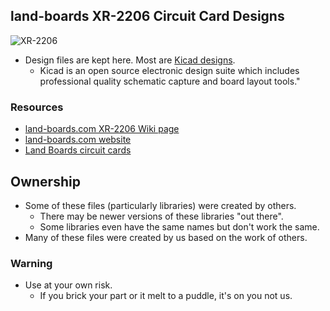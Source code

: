 == land-boards XR-2206 Circuit Card Designs ==

<img src="http://land-boards.com/blwiki/images/a/a2/Xr2206x3-front.png" alt="XR-2206"></img>

* Design files are kept here. Most are [http://www.kicad-pcb.org/display/KICAD/KiCad+EDA+Software+Suite/ Kicad designs].
** Kicad is an open source electronic design suite which includes professional quality schematic capture and board layout tools."

=== Resources ===

* [http://land-boards.com/blwiki/index.php?title=Main_Page#XR-2206 land-boards.com XR-2206 Wiki page]
* [http://land-boards.com/content/ land-boards.com website]
* [http://land-boards.com/blwiki/index.php Land Boards circuit cards]

== Ownership ==

* Some of these files (particularly libraries) were created by others.
** There may be newer versions of these libraries "out there".
** Some libraries even have the same names but don't work the same.
* Many of these files were created by us based on the work of others.

=== Warning ===

* Use at your own risk.
** If you brick your part or it melt to a puddle, it's on you not us.
